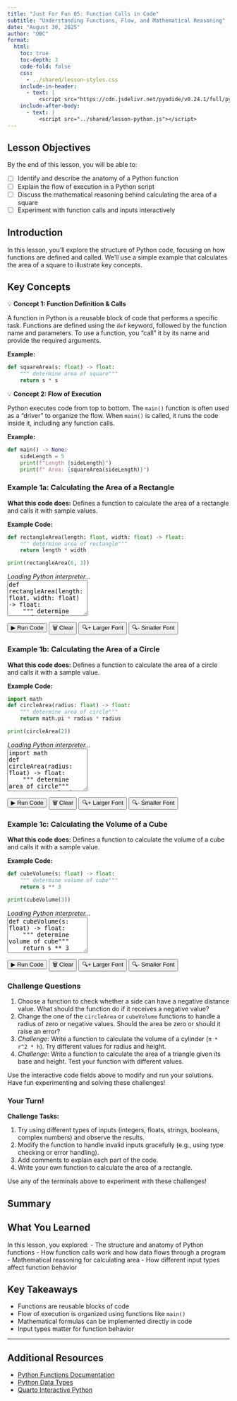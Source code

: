 ```yaml
---
title: "Just For Fun 05: Function Calls in Code"
subtitle: "Understanding Functions, Flow, and Mathematical Reasoning"
date: "August 30, 2025"
author: "OBC"
format: 
  html:
    toc: true
    toc-depth: 3
    code-fold: false
    css: 
      - ../shared/lesson-styles.css
    include-in-header:
      - text: |
          <script src="https://cdn.jsdelivr.net/pyodide/v0.24.1/full/pyodide.js"></script>
    include-after-body:
      - text: |
          <script src="../shared/lesson-python.js"></script>
---
```


::: {.callout-note icon="🎯"}

## Lesson Objectives

By the end of this lesson, you will be able to:

- [ ] Identify and describe the anatomy of a Python function
- [ ] Explain the flow of execution in a Python script
- [ ] Discuss the mathematical reasoning behind calculating the area of a square
- [ ] Experiment with function calls and inputs interactively
:::

## Introduction

In this lesson, you'll explore the structure of Python code, focusing on how functions are defined and called. We'll use a simple example that calculates the area of a square to illustrate key concepts.

## Key Concepts

::: {.lesson-concept}
::: {.concept-title}
💡 **Concept 1: Function Definition & Calls**
:::
A function in Python is a reusable block of code that performs a specific task. Functions are defined using the `def` keyword, followed by the function name and parameters. To use a function, you "call" it by its name and provide the required arguments.

**Example:**
```python
def squareArea(s: float) -> float:
    """ determine area of square"""
    return s * s
```
:::

::: {.lesson-concept}
::: {.concept-title}
💡 **Concept 2: Flow of Execution**
:::
Python executes code from top to bottom. The `main()` function is often used as a "driver" to organize the flow. When `main()` is called, it runs the code inside it, including any function calls.

**Example:**
```python
def main() -> None:
    sideLength = 5
    print(f"Length {sideLength}")
    print(f" Area: {squareArea(sideLength)}")
```
:::


### Example 1a: Calculating the Area of a Rectangle

::: {.code-explanation}
**What this code does:** Defines a function to calculate the area of a rectangle and calls it with sample values.
:::

**Example Code:**
```python
def rectangleArea(length: float, width: float) -> float:
    """ determine area of rectangle"""
    return length * width

print(rectangleArea(6, 3))
```

<div id="lesson-terminal-1" class="lesson-terminal">
  <div class="python-prompt">>>> </div>
  <div style="color: var(--golden-yellow); font-style: italic;">Loading Python interpreter...</div>
</div>

<textarea id="lesson-input-1" class="lesson-input" rows="5" placeholder="# Copy the code above or write your own...">def rectangleArea(length: float, width: float) -> float:
    """ determine area of rectangle"""
    return length * width

print(rectangleArea(6, 3))
</textarea>

<div class="lesson-buttons">
  <button onclick="runLessonCode(1)" class="run-btn">▶ Run Code</button>
  <button onclick="clearLessonTerminal(1)" class="clear-btn">🗑 Clear</button>
  <button onclick="increaseFontSize()" class="example-btn">🔍+ Larger Font</button>
  <button onclick="decreaseFontSize()" class="example-btn">🔍- Smaller Font</button>
</div>

### Example 1b: Calculating the Area of a Circle

::: {.code-explanation}
**What this code does:** Defines a function to calculate the area of a circle and calls it with a sample value.
:::

**Example Code:**
```python
import math
def circleArea(radius: float) -> float:
    """ determine area of circle"""
    return math.pi * radius * radius

print(circleArea(2))
```

<div id="lesson-terminal-2" class="lesson-terminal">
  <div class="python-prompt">>>> </div>
  <div style="color: var(--golden-yellow); font-style: italic;">Loading Python interpreter...</div>
</div>

<textarea id="lesson-input-2" class="lesson-input" rows="6" placeholder="# Copy the code above or write your own...">import math
def circleArea(radius: float) -> float:
    """ determine area of circle"""
    return math.pi * radius * radius

print(circleArea(2))
</textarea>
<div class="lesson-buttons">
  <button onclick="runLessonCode(2)" class="run-btn">▶ Run Code</button>
  <button onclick="clearLessonTerminal(2)" class="clear-btn">🗑 Clear</button>
  <button onclick="increaseFontSize()" class="example-btn">🔍+ Larger Font</button>
  <button onclick="decreaseFontSize()" class="example-btn">🔍- Smaller Font</button>
</div>

### Example 1c: Calculating the Volume of a Cube

::: {.code-explanation}
**What this code does:** Defines a function to calculate the volume of a cube and calls it with a sample value.
:::

**Example Code:**
```python
def cubeVolume(s: float) -> float:
    """ determine volume of cube"""
    return s ** 3

print(cubeVolume(3))
```

<div id="lesson-terminal-3" class="lesson-terminal">
  <div class="python-prompt">>>> </div>
  <div style="color: var(--golden-yellow); font-style: italic;">Loading Python interpreter...</div>
</div>

<textarea id="lesson-input-3" class="lesson-input" rows="5" placeholder="# Copy the code above or write your own...">
def cubeVolume(s: float) -> float:
    """ determine volume of cube"""
    return s ** 3

print(cubeVolume(3))
</textarea>

<div class="lesson-buttons">
  <button onclick="runLessonCode(3)" class="run-btn">▶ Run Code</button>
  <button onclick="clearLessonTerminal(3)" class="clear-btn">🗑 Clear</button>
  <button onclick="increaseFontSize()" class="example-btn">🔍+ Larger Font</button>
  <button onclick="decreaseFontSize()" class="example-btn">🔍- Smaller Font</button>
</div>

### Challenge Questions

1. Choose a function to check whether a side can have a negative distance value. What should the function do if it receives a negative value?
2. Change the one of the `circleArea` or `cubeVolume` functions to handle a radius of zero or negative values. Should the area be zero or should it raise an error?
3. *Challenge*: Write a function to calculate the volume of a cylinder (`π * r^2 * h`). Try different values for radius and height.
4. *Challenge*: Write a function to calculate the area of a triangle given its base and height. Test your function with different values.

Use the interactive code fields above to modify and run your solutions. Have fun experimenting and solving these challenges!

### Your Turn!

::: {.challenge-box}
**Challenge Tasks:**

1. Try using different types of inputs (integers, floats, strings, booleans, complex numbers) and observe the results.
2. Modify the function to handle invalid inputs gracefully (e.g., using type checking or error handling).
3. Add comments to explain each part of the code.
4. Write your own function to calculate the area of a rectangle.

Use any of the terminals above to experiment with these challenges!
:::

## Summary

::: {.callout-tip icon="✅"}
## What You Learned

In this lesson, you explored:
- The structure and anatomy of Python functions
- How function calls work and how data flows through a program
- Mathematical reasoning for calculating area
- How different input types affect function behavior
:::

## Key Takeaways

- Functions are reusable blocks of code
- Flow of execution is organized using functions like `main()`
- Mathematical formulas can be implemented directly in code
- Input types matter for function behavior

---

::: {.callout-note icon="📖"}
## Additional Resources
- [Python Functions Documentation](https://docs.python.org/3/tutorial/controlflow.html#defining-functions)
- [Python Data Types](https://docs.python.org/3/library/stdtypes.html)
- [Quarto Interactive Python](https://quarto.org/docs/tools/python.html)
:::
